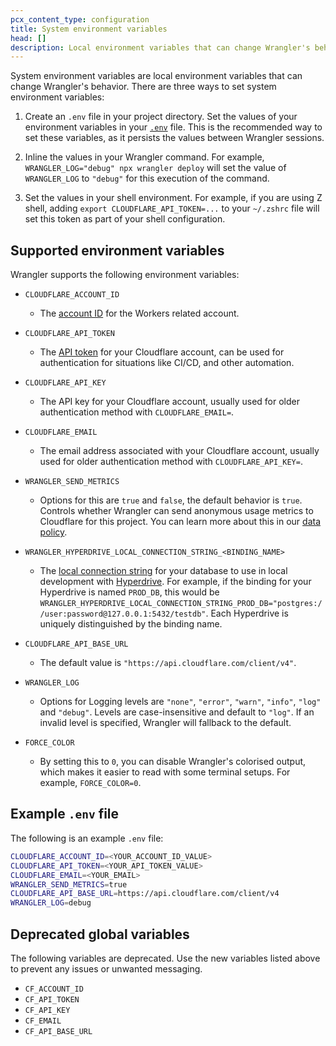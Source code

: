 ```yaml
---
pcx_content_type: configuration
title: System environment variables
head: []
description: Local environment variables that can change Wrangler's behavior.
---
```



System environment variables are local environment variables that can change Wrangler's behavior. There are three ways to set system environment variables:

1. Create an `.env` file in your project directory. Set the values of your environment variables in your [`.env`](/workers/wrangler/system-environment-variables/#example-env-file) file. This is the recommended way to set these variables, as it persists the values between Wrangler sessions.

2. Inline the values in your Wrangler command. For example, `WRANGLER_LOG="debug" npx wrangler deploy` will set the value of `WRANGLER_LOG` to `"debug"` for this execution of the command.

3. Set the values in your shell environment. For example, if you are using Z shell, adding `export CLOUDFLARE_API_TOKEN=...` to your `~/.zshrc` file will set this token as part of your shell configuration.

## Supported environment variables

Wrangler supports the following environment variables:

- `CLOUDFLARE_ACCOUNT_ID` <Type text="string" /> <MetaInfo text="optional" />

  - The [account ID](/fundamentals/setup/find-account-and-zone-ids/) for the Workers related account.

- `CLOUDFLARE_API_TOKEN` <Type text="string" /> <MetaInfo text="optional" />

  - The [API token](/fundamentals/api/get-started/create-token/) for your Cloudflare account, can be used for authentication for situations like CI/CD, and other automation.

- `CLOUDFLARE_API_KEY` <Type text="string" /> <MetaInfo text="optional" />

  - The API key for your Cloudflare account, usually used for older authentication method with `CLOUDFLARE_EMAIL=`.

- `CLOUDFLARE_EMAIL` <Type text="string" /> <MetaInfo text="optional" />

  - The email address associated with your Cloudflare account, usually used for older authentication method with `CLOUDFLARE_API_KEY=`.

- `WRANGLER_SEND_METRICS` <Type text="string" /> <MetaInfo text="optional" />

  - Options for this are `true` and `false`, the default behavior is `true`. Controls whether Wrangler can send anonymous usage metrics to Cloudflare for this project. You can learn more about this in our [data policy](https://github.com/cloudflare/workers-sdk/tree/main/packages/wrangler/telemetry.md).

- `WRANGLER_HYPERDRIVE_LOCAL_CONNECTION_STRING_<BINDING_NAME>`<Type text="string" /> <MetaInfo text="optional" />

  - The [local connection string](/hyperdrive/configuration/local-development/) for your database to use in local development with [Hyperdrive](/hyperdrive/). For example, if the binding for your Hyperdrive is named `PROD_DB`, this would be `WRANGLER_HYPERDRIVE_LOCAL_CONNECTION_STRING_PROD_DB="postgres://user:password@127.0.0.1:5432/testdb"`. Each Hyperdrive is uniquely distinguished by the binding name.

- `CLOUDFLARE_API_BASE_URL` <Type text="string" /> <MetaInfo text="optional" />

  - The default value is `"https://api.cloudflare.com/client/v4"`.

- `WRANGLER_LOG` <Type text="string" /> <MetaInfo text="optional" />

  - Options for Logging levels are `"none"`, `"error"`, `"warn"`, `"info"`, `"log"` and `"debug"`. Levels are case-insensitive and default to `"log"`. If an invalid level is specified, Wrangler will fallback to the default.

- `FORCE_COLOR` <Type text="string" /> <MetaInfo text="optional" />

  - By setting this to `0`, you can disable Wrangler's colorised output, which makes it easier to read with some terminal setups. For example, `FORCE_COLOR=0`.

## Example `.env` file

The following is an example `.env` file:

```bash
CLOUDFLARE_ACCOUNT_ID=<YOUR_ACCOUNT_ID_VALUE>
CLOUDFLARE_API_TOKEN=<YOUR_API_TOKEN_VALUE>
CLOUDFLARE_EMAIL=<YOUR_EMAIL>
WRANGLER_SEND_METRICS=true
CLOUDFLARE_API_BASE_URL=https://api.cloudflare.com/client/v4
WRANGLER_LOG=debug
```

## Deprecated global variables

The following variables are deprecated. Use the new variables listed above to prevent any issues or unwanted messaging.

- `CF_ACCOUNT_ID`
- `CF_API_TOKEN`
- `CF_API_KEY`
- `CF_EMAIL`
- `CF_API_BASE_URL`
